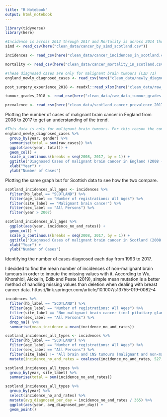```yaml
---
title: "R Notebook"
output: html_notebook
---
```


```r
library(tidyverse) 
library(here) 

#Incidence is across 2013 through 2017 and Mortality is across 2014 through 2018 
simd <- read_csv(here("clean_data/cancer_by_simd_scotland.csv")) 

incidences <- read_csv(here("clean_data/cancer_incidences_in_scotland.csv")) 

mortality <- read_csv(here("clean_data/cancer_mortality_in_scotland.csv")) 

#These diagnosed cases are only for malignant brain tumours (CID 71) 
england_newly_diagnosed_cases <- read_csv(here("clean_data/newly_diagnosed_england.csv")) 

post_surgery_experience_2018 <- readxl::read_xlsx(here("clean_data/raw_data_post_surgery_experience_2018.xlsx")) 

tumour_grades_2018 <- read_csv(here("clean_data/raw_data_tumour_grades.csv")) 

prevalence <- read_csv(here("clean_data/scotland_cancer_prevalence_2017.csv"))  
```

Plotting the number of cases of malignant brain cancer in England from 2008 to 
2017 to get an understanding of the trend. 

```r
#This data is only for malignant brain tumours. For this reason the comparison graph below for Scotland is also only showing recorded malignant brain tumours. 
england_newly_diagnosed_cases %>% 
  group_by(year, gender) %>% 
  summarise(total = sum(raw_cases)) %>% 
  ggplot(aes(year, total)) + 
  geom_col() + 
  scale_x_continuous(breaks = seq(2008, 2017, by = 1)) + 
  ggtitle("Diagnosed Cases of malignant brain cancer in England (2008 - 2017)") + 
  xlab("Year") + 
  ylab("Number of Cases") 
```

Plotting the same graph but for Scottish data to see how the two compare. 

```r
scotland_incidences_all_ages <- incidences %>% 
  filter(hb_label == "SCOTLAND") %>% 
  filter(age_label == "Number of registrations: All Ages") %>% 
  filter(site_label == "Malignant brain cancer") %>% 
  filter(sex_label == "All Persons") %>% 
  filter(year > 2007) 

scotland_incidences_all_ages %>% 
  ggplot(aes(year, incidence_no_and_rates)) + 
  geom_col() + 
  scale_x_continuous(breaks = seq(2008, 2017, by = 1)) + 
  ggtitle("Diagnosed Cases of malignant brain cancer in Scotland (2008 - 2017)") + 
  xlab("Year") + 
  ylab("Number of Cases") 
```

Identifying the number of cases diagnosed each day from 1993 to 2017. 

I decided to find the mean number of incidences of non-malignant brain tumours 
in order to impute the missing values with it. According to Wu, Khorshidi, 
Aickelin, Edib and Peate (2019), simple mean mutation is a better method of 
handling missing values than deletion when dealing with breast cancer 
data. https://link.springer.com/article/10.1007/s13755-019-0082-4 

```r
incidences %>% 
  filter(hb_label == "SCOTLAND") %>% 
  filter(age_label == "Number of registrations: All Ages") %>% 
  filter(site_label == "Non-malignant brain cancer (incl pituitary gland, craniopharyngeal duct and pineal gland)") %>% 
  filter(sex_label == "All Persons") %>% 
  drop_na() %>% 
  summarise(mean_incidence = mean(incidence_no_and_rates)) 
```



```r
scotland_incidences_all_types <- incidences %>% 
  filter(hb_label == "SCOTLAND") %>% 
  filter(age_label == "Number of registrations: All Ages") %>% 
  filter(sex_label == "All Persons") %>% 
  filter(site_label != "All brain and CNS tumours (malignant and non-malignant)") %>% 
  mutate(incidence_no_and_rates = coalesce(incidence_no_and_rates, 527, na.rm = TRUE)) 

scotland_incidences_all_types %>% 
  group_by(year, site_label) %>% 
  summarise(total = sum(incidence_no_and_rates)) 
```


```r
scotland_incidences_all_types %>% 
  group_by(year) %>% 
  select(incidence_no_and_rates) %>% 
  mutate(avg_diagnosed_per_day = incidence_no_and_rates / 365) %>% 
  ggplot(aes(year, avg_diagnosed_per_day)) + 
  geom_point() 
```

